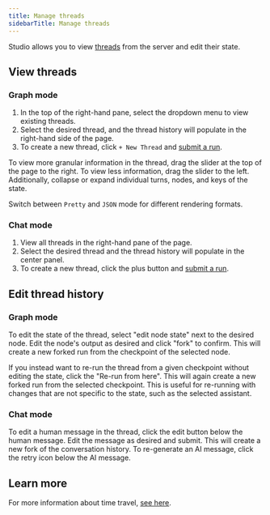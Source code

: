 ```yaml
---
title: Manage threads
sidebarTitle: Manage threads
---
```

Studio allows you to view [threads](/oss/python/langgraph/persistence#threads) from the server and edit their state.

## View threads

### Graph mode

1. In the top of the right-hand pane, select the dropdown menu to view existing threads.
2. Select the desired thread, and the thread history will populate in the right-hand side of the page.
3. To create a new thread, click `+ New Thread` and [submit a run](/langgraph-platform/invoke-studio#graph-mode).

To view more granular information in the thread, drag the slider at the top of the page to the right. To view less information, drag the slider to the left. Additionally, collapse or expand individual turns, nodes, and keys of the state.

Switch between `Pretty` and `JSON` mode for different rendering formats.

### Chat mode

1. View all threads in the right-hand pane of the page.
2. Select the desired thread and the thread history will populate in the center panel.
3. To create a new thread, click the plus button and [submit a run](/langgraph-platform/invoke-studio#chat-mode).

## Edit thread history

### Graph mode

To edit the state of the thread, select "edit node state" next to the desired node. Edit the node's output as desired and click "fork" to confirm. This will create a new forked run from the checkpoint of the selected node.

If you instead want to re-run the thread from a given checkpoint without editing the state, click the "Re-run from here". This will again create a new forked run from the selected checkpoint. This is useful for re-running with changes that are not specific to the state, such as the selected assistant.

### Chat mode

To edit a human message in the thread, click the edit button below the human message. Edit the message as desired and submit. This will create a new fork of the conversation history. To re-generate an AI message, click the retry icon below the AI message.

## Learn more

For more information about time travel, [see here](/langgraph-platform/human-in-the-loop-time-travel).
